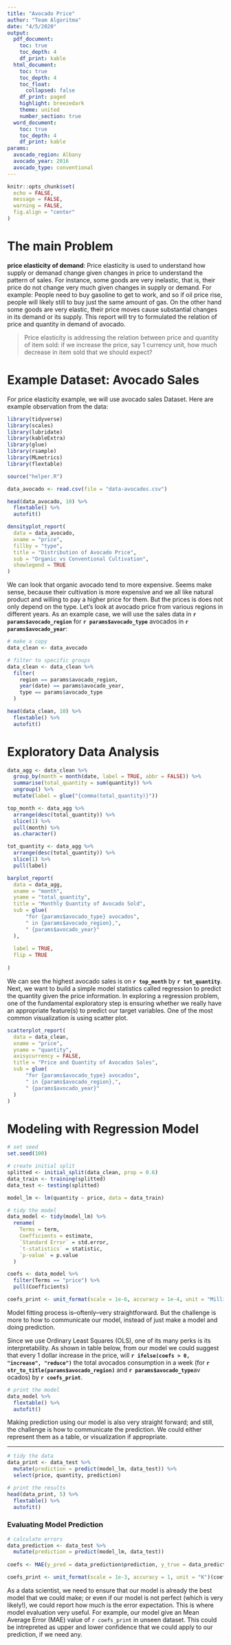 ```yaml
---
title: "Avocado Price"
author: "Team Algoritma"
date: "4/5/2020"
output:
  pdf_document:
    toc: true
    toc_depth: 4
    df_print: kable
  html_document:
    toc: true
    toc_depth: 4
    toc_float: 
      collapsed: false
    df_print: paged
    highlight: breezedark
    theme: united
    number_section: true
  word_document:
    toc: true
    toc_depth: 4
    df_print: kable
params:
  avocado_region: Albany
  avocado_year: 2016
  avocado_type: conventional
---
```


```r
knitr::opts_chunk$set(
  echo = FALSE,
  message = FALSE,
  warning = FALSE,
  fig.align = "center"
)
```

# The main Problem

**price elasticity of demand**:  Price elasticity is used to understand how supply or demanad change given changes in price to understand the pattern of sales. For instance, some goods are very inelastic, that is, their price do not change very much given changes in supply or demand. For example: People need to buy gasoline to get to work, and so if oil price rise, people will likely still to buy just the same amount of gas. On the other hand some goods are very elastic, their price moves cause substantial changes in its demand or its supply. This report will try to formulated the relation of price and quantity in demand of avocado.

> Price elasticity is addressing the relation between price and quantity of item sold: if we increase the price, say 1 currency unit, how much decrease in item sold that we should expect?

# Example Dataset: Avocado Sales

For price elasticity example, we will use avocado sales Dataset. Here are example observation from the data:

```r
library(tidyverse)
library(scales)
library(lubridate)
library(kableExtra)
library(glue)
library(rsample)
library(MLmetrics)
library(flextable)

source("helper.R")
```


```r
data_avocado <- read.csv(file = "data-avocados.csv")
```

```r
head(data_avocado, 10) %>% 
  flextable() %>% 
  autofit()
```


```r
densityplot_report(
  data = data_avocado,
  xname = "price", 
  fillby = "type",
  title = "Distribution of Avocado Price",
  sub = "Organic vs Conventional Cultivation",
  showlegend = TRUE
)
```

We can look that organic avocado tend to more expensive. Seems make sense, because their cultivation is more expensive and we all like natural product and willing to pay a higher price for them. But the prices is does not only depend on the type. Let's look at avocado price from various regions in different years. As an example case, we will use the sales data in **`r params$avocado_region`** for **`r params$avocado_type`** avocados in **`r params$avocado_year`**:

```r
# make a copy
data_clean <- data_avocado

# filter to specific groups
data_clean <- data_clean %>%
  filter(
    region == params$avocado_region,
    year(date) == params$avocado_year,
    type == params$avocado_type
  )
```


```r
head(data_clean, 10) %>%
  flextable() %>% 
  autofit()
```


# Exploratory Data Analysis

```r
data_agg <- data_clean %>% 
  group_by(month = month(date, label = TRUE, abbr = FALSE)) %>% 
  summarise(total_quantity = sum(quantity)) %>% 
  ungroup() %>% 
  mutate(label = glue("{comma(total_quantity)}"))

top_month <- data_agg %>% 
  arrange(desc(total_quantity)) %>% 
  slice(1) %>% 
  pull(month) %>% 
  as.character()

tot_quantity <- data_agg %>% 
  arrange(desc(total_quantity)) %>% 
  slice(1) %>% 
  pull(label)

barplot_report(
  data = data_agg,
  xname = "month",
  yname = "total_quantity",
  title = "Monthly Quantity of Avocado Sold",
  sub = glue(
      "for {params$avocado_type} avocados",
      " in {params$avocado_region},",
      " {params$avocado_year}"
  ),
  
  label = TRUE,
  flip = TRUE
  
)
```


We can see the highest avocado sales is on **`r top_month`** by **`r tot_quantity`**. Next, we want to build a simple model statistics called regression to predict the quantity given the price information. In exploring a regression problem, one of the fundamental exploratory step is ensuring whether we really have an appropriate feature(s) to predict our target variables. One of the most common visualization is using scatter plot.

```r
scatterplot_report(
  data = data_clean,
  xname = "price",
  yname = "quantity",
  axisycurrency = FALSE,
  title = "Price and Quantity of Avocados Sales",
  sub = glue(
      "for {params$avocado_type} avocados",
      " in {params$avocado_region},",
      " {params$avocado_year}"
  )
)
```

# Modeling with Regression Model

```r
# set seed
set.seed(100)

# create initial split
splitted <- initial_split(data_clean, prop = 0.6)
data_train <- training(splitted)
data_test <- testing(splitted)
```

```r
model_lm <- lm(quantity ~ price, data = data_train)

# tidy the model
data_model <- tidy(model_lm) %>%
  rename(
    Terms = term,
    Coefficients = estimate,
    `Standard Error` = std.error,
    `t-statistics` = statistic,
    `p-value` = p.value
  )

coefs <- data_model %>% 
  filter(Terms == "price") %>% 
  pull(Coefficients)

coefs_print <- unit_format(scale = 1e-6, accuracy = 1e-4, unit = "Million")(abs(coefs))
```


Model fitting process is–oftenly–very straightforward. But the challenge is more to how to communicate our model, instead of just make a model and doing prediction. 

Since we use Ordinary Least Squares (OLS), one of its many perks is its interpretability. As shown in table below, from our model we could suggest that every 1 dollar increase in the price, will **`r ifelse(coefs > 0, "increase", "reduce")`** the total avocados consumption in a week (for **`r str_to_title(params$avocado_region)`** and **`r params$avocado_type`**av ocados) by **`r coefs_print`**.

```r
# print the model
data_model %>%  
  flextable() %>% 
  autofit()
```

Making prediction using our model is also very straight forward; and still, the challenge is how to communicate the prediction. We could either represent them as a table, or visualization if appropriate.

---

```r
# tidy the data
data_print <- data_test %>% 
  mutate(prediction = predict(model_lm, data_test)) %>% 
  select(price, quantity, prediction)

# print the results
head(data_print, 5) %>% 
  flextable() %>% 
  autofit()
```


### Evaluating Model Prediction


```r
# calculate errors
data_prediction <- data_test %>% 
  mutate(prediction = predict(model_lm, data_test))
 
coefs <- MAE(y_pred = data_prediction$prediction, y_true = data_prediction$quantity) 

coefs_print <- unit_format(scale = 1e-3, accuracy = 1, unit = "K")(coefs)
```

As a data scientist, we need to ensure that our model is already the best model that we could make; or even if our model is not perfect (which is very likely!), we could report how much is the error expectation. This is where model evaluation very useful. For example, our model give an Mean Average Error (MAE) value of `r coefs_print` in unseen dataset. This could be intrepreted as upper and lower confidence that we could apply to our prediction, if we need any.
